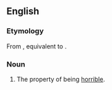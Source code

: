 ==English==

===Etymology===
From {{inh|en|enm|horriblenesse}}, equivalent to {{af|en|horrible|-ness}}.

===Noun===
{{en-noun|-|+}}

# The property of being [[horrible]].